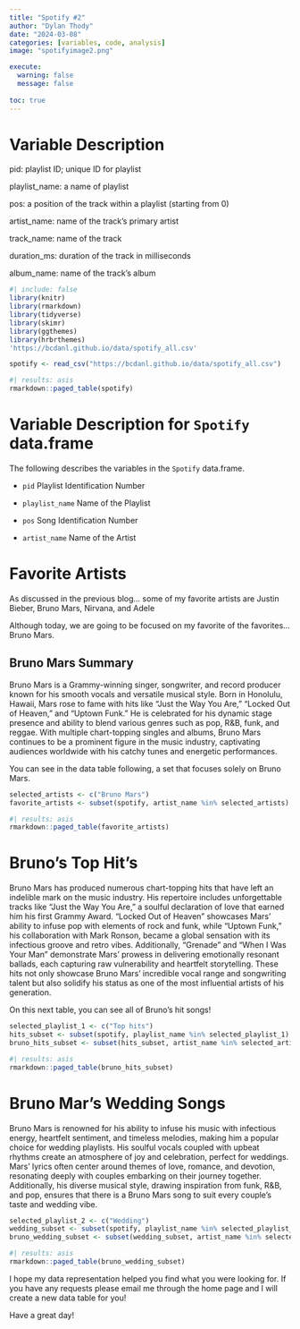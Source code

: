 ```yaml
---
title: "Spotify #2"
author: "Dylan Thody"
date: "2024-03-08"
categories: [variables, code, analysis]
image: "spotifyimage2.png"

execute: 
  warning: false
  message: false
  
toc: true
---
```


# Variable Description

pid: playlist ID; unique ID for playlist

playlist_name: a name of playlist

pos: a position of the track within a playlist (starting from 0)

artist_name: name of the track’s primary artist

track_name: name of the track

duration_ms: duration of the track in milliseconds

album_name: name of the track’s album

```r
#| include: false
library(knitr)
library(rmarkdown)
library(tidyverse)
library(skimr)
library(ggthemes)
library(hrbrthemes)
'https://bcdanl.github.io/data/spotify_all.csv'
```

```r
spotify <- read_csv("https://bcdanl.github.io/data/spotify_all.csv")
```

```r
#| results: asis
rmarkdown::paged_table(spotify)
```



# Variable Description for `Spotify` data.frame

The following describes the variables in the `Spotify` data.frame.

- `pid`
Playlist Identification Number

- `playlist_name`
Name of the Playlist

- `pos`
Song Identification Number

- `artist_name`
Name of the Artist

# Favorite Artists

As discussed in the previous blog... some of my favorite artists are Justin Bieber, Bruno Mars, Nirvana, and Adele

Although today, we are going to be focused on my favorite of the favorites... Bruno Mars.

## Bruno Mars Summary

Bruno Mars is a Grammy-winning singer, songwriter, and record producer known for his smooth vocals and versatile musical style. Born in Honolulu, Hawaii, Mars rose to fame with hits like "Just the Way You Are," "Locked Out of Heaven," and "Uptown Funk." He is celebrated for his dynamic stage presence and ability to blend various genres such as pop, R&B, funk, and reggae. With multiple chart-topping singles and albums, Bruno Mars continues to be a prominent figure in the music industry, captivating audiences worldwide with his catchy tunes and energetic performances.


You can see in the data table following, a set that focuses solely on Bruno Mars.

```r
selected_artists <- c("Bruno Mars")
favorite_artists <- subset(spotify, artist_name %in% selected_artists)
```

```r
#| results: asis
rmarkdown::paged_table(favorite_artists)
```

# Bruno's Top Hit's

Bruno Mars has produced numerous chart-topping hits that have left an indelible mark on the music industry. His repertoire includes unforgettable tracks like "Just the Way You Are," a soulful declaration of love that earned him his first Grammy Award. "Locked Out of Heaven" showcases Mars' ability to infuse pop with elements of rock and funk, while "Uptown Funk," his collaboration with Mark Ronson, became a global sensation with its infectious groove and retro vibes. Additionally, "Grenade" and "When I Was Your Man" demonstrate Mars' prowess in delivering emotionally resonant ballads, each capturing raw vulnerability and heartfelt storytelling. These hits not only showcase Bruno Mars' incredible vocal range and songwriting talent but also solidify his status as one of the most influential artists of his generation.

On this next table, you can see all of Bruno's hit songs! 

```r
selected_playlist_1 <- c("Top hits")
hits_subset <- subset(spotify, playlist_name %in% selected_playlist_1)
bruno_hits_subset <- subset(hits_subset, artist_name %in% selected_artists)
```

```r
#| results: asis
rmarkdown::paged_table(bruno_hits_subset)
```

# Bruno Mar's Wedding Songs

Bruno Mars is renowned for his ability to infuse his music with infectious energy, heartfelt sentiment, and timeless melodies, making him a popular choice for wedding playlists. His soulful vocals coupled with upbeat rhythms create an atmosphere of joy and celebration, perfect for weddings. Mars' lyrics often center around themes of love, romance, and devotion, resonating deeply with couples embarking on their journey together. Additionally, his diverse musical style, drawing inspiration from funk, R&B, and pop, ensures that there is a Bruno Mars song to suit every couple's taste and wedding vibe.

```r
selected_playlist_2 <- c("Wedding")
wedding_subset <- subset(spotify, playlist_name %in% selected_playlist_2)
bruno_wedding_subset <- subset(wedding_subset, artist_name %in% selected_artists)
```

```r
#| results: asis
rmarkdown::paged_table(bruno_wedding_subset)
```

I hope my data representation helped you find what you were looking for. If you have any requests please email me through the home page and I will create a new data table for you!

Have a great day!